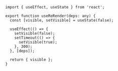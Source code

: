 ```tsx
import { useEffect, useState } from 'react';

export function useReRender(deps: any) {
  const [visible, setVisible] = useState(false);

  useEffect(() => {
    setVisible(false);
    setTimeout(() => {
      setVisible(true);
    }, 300);
  }, [deps]);

  return { visible };
}
```
